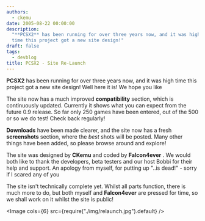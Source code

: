 ```yaml
---
authors:
  - ckemu
date: 2005-08-22 00:00:00
description:
  "**PCSX2** has been running for over three years now, and it was high
  time this project got a new site design!"
draft: false
tags:
  - devblog
title: PCSX2 - Site Re-Launch
---
```


**PCSX2** has been running for over three years now, and it was high
time this project got a new site design! Well here it is! We hope you
like

<!-- truncate -->

The site now has a much improved **compatibility** section, which is
continuously updated. Currently it shows what you can expect from the
future 0.9 release. So far only 250 games have been entered, out of the
500 or so we do test! Check back regularly!

**Downloads** have been made clearer, and the site now has a fresh
**screenshots** section, where the _best_ shots will be posted. Many
other things have been added, so please browse around and explore!

The site was designed by **CKemu** and coded by **Falcon4ever** . We
would both like to thank the developers, beta testers and our host Bobbi
for their help and support. An apology from myself, for putting up
"..is dead!" - sorry if I scared any of you

The site isn't technically complete yet. Whilst all parts function,
there is much more to do, but both myself and **Falcon4ever** are
pressed for time, so we shall work on it whilst the site is public!

<Image cols={6} src={require("./img/relaunch.jpg").default} />
